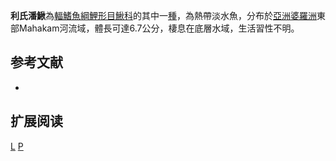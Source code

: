 {{Speciesbox 
| taxon = Pangio lidi
| status = NE
| status_system = IUCN3.1
| authority = [[Hadiaty|Hadiaty]] & [[Kottelat|Kottelat]], 2009
| synonyms = 
}}
'''利氏潘鰍'''為[[輻鰭魚綱|輻鰭魚綱]][[鯉形目|鯉形目]][[鰍科|鰍科]]的其中一[[種|種]]，為熱帶淡水魚，分布於[[亞洲|亞洲]][[婆羅洲|婆羅洲]]東部Mahakam河流域，體長可達6.7公分，棲息在底層水域，生活習性不明。

== 参考文献 ==
{{refbegin}}
*{{FishBase_species|genus=Pangio|species=lidi|year=2014|month=2}}
{{refend}}

== 扩展阅读 ==
{{refbegin}}
{{wikispecies-inline|Pangio lidi|利氏潘鰍}}
{{refend}}
{{Taxonbar|from=Q6424063}}

[[Category:潘鰍屬|L]]
[[Category:2009年描述的魚類|P]]

{{魚類小作品}}